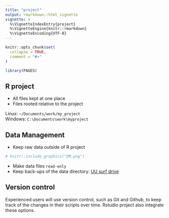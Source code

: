 ```yaml
---
title: "project"
output: rmarkdown::html_vignette
vignette: >
  %\VignetteIndexEntry{project}
  %\VignetteEngine{knitr::rmarkdown}
  %\VignetteEncoding{UTF-8}
---
```


```r
knitr::opts_chunk$set(
  collapse = TRUE,
  comment = "#>"
)
```

```r
library(PAGES)
```


## R project

- All files kept at one place
- Files rooted relative to the project

Linux: `~/Documents/work/my_project`     
Windows: `C:\Documents\work\myproject`




## Data Management

- Keep raw data outside of R project

```r
# knitr::include_graphics("DM.png")
```

- Make data files `read-only`
- Keep back-ups of the data directory: [UU surf drive](https://www.uu.nl/en/news/save-and-share-files-securely-with-surfdrive) 


## Version control

Experienced users will use version control, such as Git and Github, to keep track of the changes in their scripts over time. Rstudio project also integrate these options.

